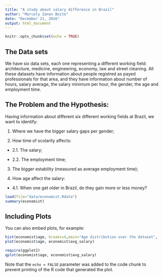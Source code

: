 ```yaml
---
title: "A study about salary difference in Brazil"
author: "Marcely Zanon Boito"
date: "December 21, 2016"
output: html_document
---
```


```r
knitr::opts_chunk$set(echo = TRUE)
```

## The Data sets
We have six data sets, each one representing a different working field: architecture, medicine, engineering, economy, law and street cleaning. All these datasets have information about people registred as payed professionals for that area, and they have information about number of hours, salary average, the salary minimum per hour, the gender, the age and employment time.

## The Problem and the Hypothesis:
Having information about different six different working fields at Brazil, we want to identify:

1. Where we have the bigger salary gaps per gender;

2. How time of scolarity affects:

  + 2.1. The salary;
  
  + 2.2. The employment time;
  
3. The bigger estability (measured as average employment time);

4. How age affect the salary:

  + 4.1. When one get older in Brazil, do they gain more or less money?


```r
load(file="data/economist.Rdata")
summary(economist)
```

## Including Plots

You can also embed plots, for example:

```r
hist(economist$age, breaks=4,main="Age distribution over the dataset", xlab="Age")
plot(economist$age, economist$avg_salary)

require(ggplot2)
qplot(economist$age, economist$avg_salary)
```

Note that the `echo = FALSE` parameter was added to the code chunk to prevent printing of the R code that generated the plot.
